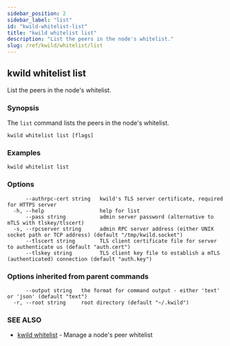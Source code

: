 ```yaml
---
sidebar_position: 2
sidebar_label: "list"
id: "kwild-whitelist-list"
title: "kwild whitelist list"
description: "List the peers in the node's whitelist."
slug: /ref/kwild/whitelist/list
---
```


## kwild whitelist list

List the peers in the node's whitelist.

### Synopsis

The `list` command lists the peers in the node's whitelist.

```
kwild whitelist list [flags]
```

### Examples

```
kwild whitelist list
```

### Options

```
      --authrpc-cert string   kwild's TLS server certificate, required for HTTPS server
  -h, --help                  help for list
      --pass string           admin server password (alternative to mTLS with tlskey/tlscert)
  -s, --rpcserver string      admin RPC server address (either UNIX socket path or TCP address) (default "/tmp/kwild.socket")
      --tlscert string        TLS client certificate file for server to authenticate us (default "auth.cert")
      --tlskey string         TLS client key file to establish a mTLS (authenticated) connection (default "auth.key")
```

### Options inherited from parent commands

```
      --output string   the format for command output - either 'text' or 'json' (default "text")
  -r, --root string     root directory (default "~/.kwild")
```

### SEE ALSO

* [kwild whitelist](/docs/ref/kwild/whitelist)	 - Manage a node's peer whitelist


